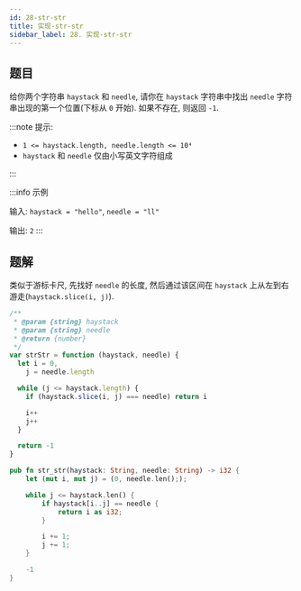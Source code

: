 ```yaml
---
id: 28-str-str
title: 实现-str-str
sidebar_label: 28. 实现-str-str
---
```


## 题目

给你两个字符串 `haystack` 和 `needle`, 请你在 `haystack` 字符串中找出 `needle` 字符串出现的第一个位置(下标从 `0` 开始). 如果不存在, 则返回 `-1`.

:::note 提示:

- `1 <= haystack.length, needle.length <= 10⁴`
- `haystack` 和 `needle` 仅由小写英文字符组成

:::

:::info 示例

输入: `haystack = "hello"`, `needle = "ll"`

输出: `2`
:::

## 题解

类似于游标卡尺, 先找好 `needle` 的长度, 然后通过该区间在 `haystack` 上从左到右游走(`haystack.slice(i, j)`).


<Tabs>
  <TabItem value="JavaScript" label="JavaScript" default>

```ts
/**
 * @param {string} haystack
 * @param {string} needle
 * @return {number}
 */
var strStr = function (haystack, needle) {
  let i = 0,
    j = needle.length

  while (j <= haystack.length) {
    if (haystack.slice(i, j) === needle) return i

    i++
    j++
  }

  return -1
}
```

</TabItem>
<TabItem value="Rust" label="Rust">

```rust
pub fn str_str(haystack: String, needle: String) -> i32 {
    let (mut i, mut j) = (0, needle.len(););

    while j <= haystack.len() {
        if haystack[i..j] == needle {
            return i as i32;
        }

        i += 1;
        j += 1;
    }

    -1
}
```

</TabItem>
</Tabs>
